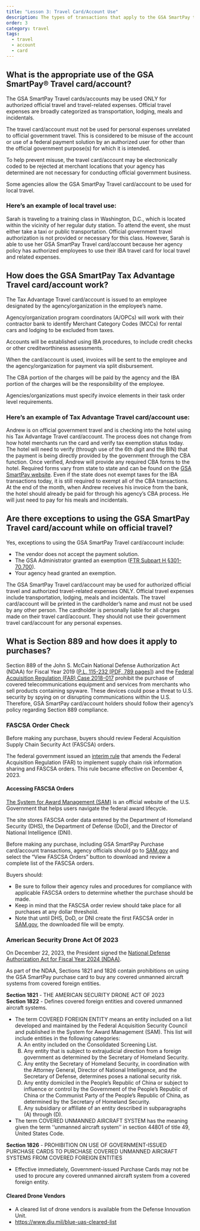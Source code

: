 ```yaml
---
title: "Lesson 3: Travel Card/Account Use"
description: The types of transactions that apply to the GSA SmartPay travel account and how to use it.
order: 3
category: travel
tags:
  - travel
  - account
  - card
---
```

## What is the appropriate use of the GSA SmartPay® Travel card/account?
The GSA SmartPay Travel cards/accounts may be used ONLY for authorized official travel and travel-related expenses. Official travel expenses are broadly categorized as transportation, lodging, meals and incidentals.

The travel card/account must not be used for personal expenses unrelated to official government travel. This is considered to be misuse of the account or use of a federal payment solution by an authorized user for other than the official government purpose(s) for which it is intended.

To help prevent misuse, the travel card/account may be electronically coded to be rejected at merchant locations that your agency has determined are not necessary for conducting official government business.

Some agencies allow the GSA SmartPay Travel card/account to be used for local travel. 

### Here’s an example of local travel use: 
Sarah is traveling to a training class in Washington, D.C., which is located within the vicinity of her regular duty station. To attend the event, she must either take a taxi or public transportation. Official government travel authorization is not provided or necessary for this class. However, Sarah is able to use her GSA SmartPay Travel card/account because her agency policy has authorized employees to use their IBA travel card for local travel and related expenses.

## How does the GSA SmartPay Tax Advantage Travel card/account work?
The Tax Advantage Travel card/account is issued to an employee designated by the agency/organization in the employee’s name. 

Agency/organization program coordinators (A/OPCs) will work with their contractor bank to identify Merchant Category Codes (MCCs) for rental cars and lodging to be excluded from taxes. 

Accounts will be established using IBA procedures, to include credit checks or other creditworthiness assessments. 

When the card/account is used, invoices will be sent to the employee and the agency/organization for payment via split disbursement. 

The CBA portion of the charges will be paid by the agency and the IBA portion of the charges will be the responsibility of the employee.

Agencies/organizations must specify invoice elements in their task order level requirements.

### Here’s an example of Tax Advantage Travel card/account use: 
Andrew is on official government travel and is checking into the hotel using his Tax Advantage Travel card/account. The process does not change from how hotel merchants run the card and verify tax exemption status today. The hotel will need to verify (through use of the 6th digit and the BIN) that the payment is being directly provided by the government through the CBA function. Once verified, Andrew will provide any required CBA forms to the hotel. Required forms vary from state to state and can be found on the [GSA SmartPay website](https://smartpay.gsa.gov/smarttax/tax-information-by-state/). Even if the state does not exempt taxes for the IBA transactions today, it is still required to exempt all of the CBA transactions. At the end of the month, when Andrew receives his invoice from the bank, the hotel should already be paid for through his agency’s CBA process. He will just need to pay for his meals and incidentals.

## Are there exceptions to using the GSA SmartPay Travel card/account while on official travel?
Yes, exceptions to using the GSA SmartPay Travel card/account include:
- The vendor does not accept the payment solution.
- The GSA Administrator granted an exemption ([FTR Subpart H §301-70.700](https://www.ecfr.gov/current/title-41/subtitle-F/chapter-301/subchapter-D/part-301-70/subpart-H/section-301-70.700)).
- Your agency head granted an exemption.

The GSA SmartPay Travel card/account may be used for authorized official travel and authorized travel-related expenses ONLY. Official travel expenses include transportation, lodging, meals and incidentals. The travel card/account will be printed in the cardholder’s name and must not be used by any other person. The cardholder is personally liable for all charges made on their travel card/account. They should not use their government travel card/account for any personal expenses.

## What is Section 889 and how does it apply to purchases?
Section 889 of the John S. McCain National Defense Authorization Act (NDAA) for Fiscal Year 2019 ([P.L. 115-232 [PDF, 789 pages]](https://www.congress.gov/115/plaws/publ232/PLAW-115publ232.pdf)) and the [Federal Acquisition Regulation (FAR) Case 2018-017](https://www.federalregister.gov/documents/2019/08/13/2019-17201/federal-acquisition-regulation-prohibition-on-contracting-for-certain-telecommunications-and-video) prohibit the purchase of covered telecommunications equipment and services from merchants who sell products containing spyware. These devices could pose a threat to U.S. security by spying on or disrupting communications within the U.S. Therefore, GSA SmartPay card/account holders should follow their agency’s policy regarding Section 889 compliance.

### FASCSA Order Check
Before making any purchase, buyers should review Federal Acquisition Supply Chain Security Act (FASCSA) orders.

The federal government issued an [interim rule](https://www.federalregister.gov/documents/2023/10/05/2023-21320/federal-acquisition-regulation-implementation-of-federal-acquisition-supply-chain-security-act) that amends the Federal Acquisition Regulation (FAR) to implement supply chain risk information sharing and FASCSA orders. This rule became effective on December 4, 2023.

#### Accessing FASCSA Orders
[The System for Award Management (SAM)](https://sam.gov/) is an official website of the U.S. Government that helps users navigate the federal award lifecycle.

The site stores FASCSA order data entered by the Department of Homeland Security (DHS), the Department of Defense (DoD), and the Director of National Intelligence (DNI).

Before making any purchase, including GSA SmartPay Purchase card/account transactions, agency officials should go to [SAM.gov](https://sam.gov/) and select the “View FASCSA Orders” button to download and review a complete list of the FASCSA orders.

Buyers should:

- Be sure to follow their agency rules and procedures for compliance with applicable FASCSA orders to determine whether the purchase should be made.
- Keep in mind that the FASCSA order review should take place for all purchases at any dollar threshold.
- Note that until DHS, DoD, or DNI create the first FASCSA order in [SAM.gov](https://sam.gov/), the downloaded file will be empty.

### American Security Drone Act Of 2023
On December 22, 2023, the President signed the [National Defense Authorization Act for Fiscal Year 2024 (NDAA)](https://www.congress.gov/bill/118th-congress/house-bill/2670).

As part of the NDAA, Sections 1821 and 1826 contain prohibitions on using the GSA SmartPay purchase card to buy any covered unmanned aircraft systems from covered foreign entities.

**Section 1821** - THE AMERICAN SECURITY DRONE ACT OF 2023 <br/>
**Section 1822** - Defines covered foreign entities and covered unmanned aircraft systems.
<ul class="usa-list">
    <li>
        The term COVERED FOREIGN ENTITY means an entity included on a list developed and maintained by the Federal Acquisition Security Council and published in the System for Award Management (SAM). This list will include entities in the following categories:
        <ol type="A" class="usa-list">
            <li>An entity included on the Consolidated Screening List.</li>
            <li>Any entity that is subject to extrajudicial direction from a foreign government
                as determined by the Secretary of Homeland Security.</li>
            <li>Any entity the Secretary of Homeland Security, in coordination with the
                Attorney General, Director of National Intelligence, and the Secretary of
                Defense, determines poses a national security risk.</li>
            <li>Any entity domiciled in the People’s Republic of China or subject to influence
                or control by the Government of the People’s Republic of China or the
                Communist Party of the People’s Republic of China, as determined by the
                Secretary of Homeland Security.</li>
            <li>Any subsidiary or affiliate of an entity described in subparagraphs (A) through (D).</li>
        </ol>
    </li>
    <li>The term COVERED UNMANNED AIRCRAFT SYSTEM has the meaning given the term ‘‘unmanned aircraft system’’ in section 44801 of title 49, United States Code.</li>
</ul>  

**Section 1826** - PROHIBITION ON USE OF GOVERNMENT-ISSUED PURCHASE CARDS TO PURCHASE COVERED UNMANNED AIRCRAFT SYSTEMS FROM COVERED FOREIGN ENTITIES
- Effective immediately, Government-issued Purchase Cards may not be used to procure any covered unmanned aircraft system from a covered foreign entity.

#### Cleared Drone Vendors
- A cleared list of drone vendors is available from the Defense Innovation Unit.
- https://www.diu.mil/blue-uas-cleared-list